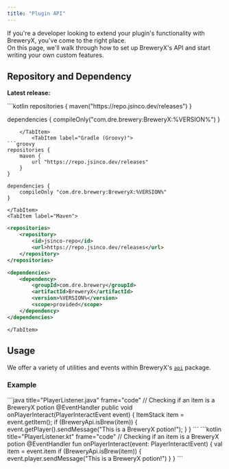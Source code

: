 ```yaml
---
title: "Plugin API"
---
```



If you're a developer looking to extend your plugin's functionality with BreweryX, you've come to the right place.  
On this page, we'll walk through how to set up BreweryX's API and start writing your own custom features.

## Repository and Dependency

**Latest release: <code><LatestBreweryxVersion client:only /></code>**

<Tabs syncKey="build-tool">
    <TabItem label="Gradle (KTS)">
```kotlin
repositories {
    maven("https://repo.jsinco.dev/releases")
}

dependencies {
    compileOnly("com.dre.brewery:BreweryX:%VERSION%")
}
```
    </TabItem>
        <TabItem label="Gradle (Groovy)">
```groovy
repositories {
    maven {
        url "https://repo.jsinco.dev/releases"
    }
}

dependencies {
    compileOnly "com.dre.brewery:BreweryX:%VERSION%"
}
```
    </TabItem>
    <TabItem label="Maven">
```xml
<repositories>
    <repository>
        <id>jsinco-repo</id>
        <url>https://repo.jsinco.dev/releases</url>
    </repository>
</repositories>

<dependencies>
    <dependency>
        <groupId>com.dre.brewery</groupId>
        <artifactId>BreweryX</artifactId>
        <version>%VERSION%</version>
        <scope>provided</scope>
    </dependency>
</dependencies>
```
    </TabItem>
</Tabs>

## Usage

We offer a variety of utilities and events within BreweryX's [`api`](https://github.com/BreweryTeam/BreweryX/tree/master/src/main/java/com/dre/brewery/api) package.

### Example

<Tabs syncKey="example-code">
    <TabItem label="Java">
```java title="PlayerListener.java" frame="code"
// Checking if an item is a BreweryX potion
@EventHandler
public void onPlayerInteract(PlayerInteractEvent event) {
    ItemStack item = event.getItem();
    if (BreweryApi.isBrew(item)) {
        event.getPlayer().sendMessage("This is a BreweryX potion!");
    }
}
```
    </TabItem>
    <TabItem label="Kotlin">
```kotlin title="PlayerListener.kt" frame="code"
// Checking if an item is a BreweryX potion
@EventHandler
fun onPlayerInteract(event: PlayerInteractEvent) {
    val item = event.item
    if (BreweryApi.isBrew(item)) {
        event.player.sendMessage("This is a BreweryX potion!")
    }
}
```
    </TabItem>
</Tabs>
